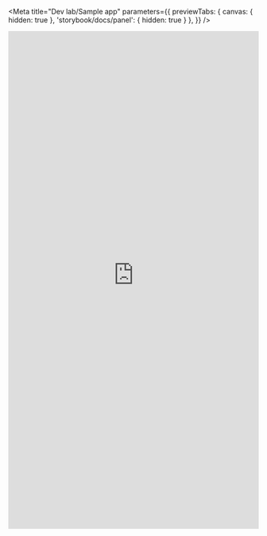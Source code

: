 <Meta
  title="Dev lab/Sample app"
  parameters={{
    previewTabs: { 
      canvas: { hidden: true },
      'storybook/docs/panel': { hidden: true }
    },
  }}
/>

<iframe src="https://hig-sample-layouts.surge.sh/" width="100%" height="1000px" frameBorder="0" />
